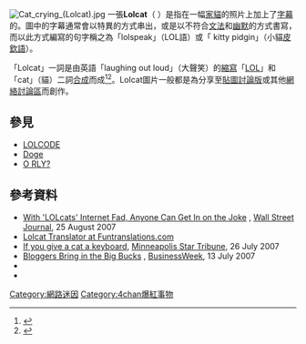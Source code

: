 {{Expand language|1=en|time=2020-07-30T06:01:52+00:00}}
[[File:Cat_crying_(Lolcat).jpg|thumb]]
一張'''Lolcat'''（{{IPAc-en|ˈ|l|ɒ|l|k|æ|t}} {{respell|LOL|kat}}）是指在一幅[[家貓|家貓]]的照片上加上了[[字幕|字幕]]的{{le|字幕圖片|Image macro|圖片}}。圖中的字幕通常會以特異的方式串出，或是以不符合[[文法|文法]]和[[幽默|幽默]]的方式書寫，而以此方式編寫的句字稱之為「lolspeak」（LOL語）或「 kitty pidgin」（小貓[[皮欽語|皮欽語]]）。

「Lolcat」一詞是由英語「laughing out loud」（大聲笑）的[[首字母縮略字|縮寫]]「[[LOL|LOL]]」和「cat」（貓）二詞[[合成詞|合成]]而成<ref name="Silverman">{{cite web| author = Dwight Silverman| title = Web photo phenomenon centers on felines, poor spelling| publisher = [[Houston_Chronicle|Houston Chronicle]]| date = 2007-06-06| url = http://www.chron.com/disp/story.mpl/business/4862013.html| accessdate = 2012-04-01| archive-date = 2013-02-27| archive-url = https://www.webcitation.org/6EkdqV0Wc?url=http://www.chron.com/business/silverman/article/Web-photo-phenomenon-centers-on-felines-poor-1809345.php| dead-url = no}}</ref><ref name="wsj">{{cite web |url=http://online.wsj.com/article/SB118798557326508182.html |title=With 'LOLcats' Internet Fad, Anyone Can Get In on the Joke |accessdate=2008-02-13 |last=Rutkoff |first=Aaron |date=2007-08-25 |publisher=Wall Street Journal |archive-date=2013-12-20 |archive-url=https://web.archive.org/web/20131220025240/http://online.wsj.com/article/SB118798557326508182.html |dead-url=no }}</ref>。Lolcat圖片一般都是為分享至[[貼圖討論版|貼圖討論版]]或其他[[網絡討論區|網絡討論區]]而創作。

==參見==
{{Commons category|Lolcats}}
{{Wiktionary|lolcat|lolspeak}}
* [[LOLCODE|LOLCODE]]
* [[Doge|Doge]]
* [[O_RLY?|O RLY?]]

==參考資料==
{{Reflist|2}}

* [http://online.wsj.com/article/SB118798557326508182.html With 'LOLcats' Internet Fad, Anyone Can Get In on the Joke] {{Wayback|url=http://online.wsj.com/article/SB118798557326508182.html |date=20131220025240 }}, [[Wall_Street_Journal|Wall Street Journal]], 25 August 2007
* [http://funtranslations.com/lolcat Lolcat Translator at Funtranslations.com] {{Wayback|url=http://funtranslations.com/lolcat |date=20201102143010 }}
* [https://web.archive.org/web/20070928004547/http://www.gazette.com/articles/cat_25284___article.html/sites_web.html If you give a cat a keyboard], [[Minneapolis_Star_Tribune|Minneapolis Star Tribune]], 26 July 2007
* [http://www.businessweek.com/smallbiz/content/jul2007/sb20070713_202390.htm Bloggers Bring in the Big Bucks] {{Wayback|url=http://www.businessweek.com/smallbiz/content/jul2007/sb20070713_202390.htm |date=20080215230339 }}, [[BusinessWeek|BusinessWeek]], 13 July 2007
* {{cite journal|url=http://www.receiver.vodafone.com/19-oh-hai|title=Oh Hai! Cats, the internet, and tactical communities|first=Joshua|last=Green|work=receiver magazine|issue=Autumn|year=2007|deadurl=yes|archiveurl=https://web.archive.org/web/20080709043936/http://www.receiver.vodafone.com/19-oh-hai|archivedate=2008-07-09|journal=|access-date=2016-03-28}}
* {{cite news| last = Agger| first = Michael| title = Cat power: You cannot resist lolcats| work = [[Slate_(magazine)|Slate Magazine]]| date = 2007-05-21| url = http://www.slate.com/id/2166338/| accessdate = 2007-05-21| archive-date = 2011-09-12| archive-url = https://web.archive.org/web/20110912210743/http://www.slate.com/id/2166338/| dead-url = no}}

[[Category:網路迷因|Category:網路迷因]]
[[Category:4chan爆紅事物|Category:4chan爆紅事物]]